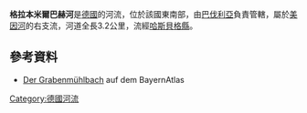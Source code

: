 {{Coord|50.01579|N|10.40340|E|display=title}}

'''格拉本米爾巴赫河'''是[[德國|德國]]的河流，位於該國東南部，由[[巴伐利亞|巴伐利亞]]負責管轄，屬於[[美因河|美因河]]的右支流，河道全長3.2公里，流經[[哈斯貝格縣|哈斯貝格縣]]。

==參考資料==
* [http://geoportal.bayern.de/bayernatlas/?zoom=9&Y=4386387.12&X=5544697.33&lang=de&topic=ba&bgLayer=tk&catalogNodes=122 Der Grabenmühlbach] {{Wayback|url=http://geoportal.bayern.de/bayernatlas/?zoom=9&Y=4386387.12&X=5544697.33&lang=de&topic=ba&bgLayer=tk&catalogNodes=122 |date=20160206140336 }} auf dem BayernAtlas

{{Germany-geo-stub}}
[[Category:德國河流|Category:德國河流]]